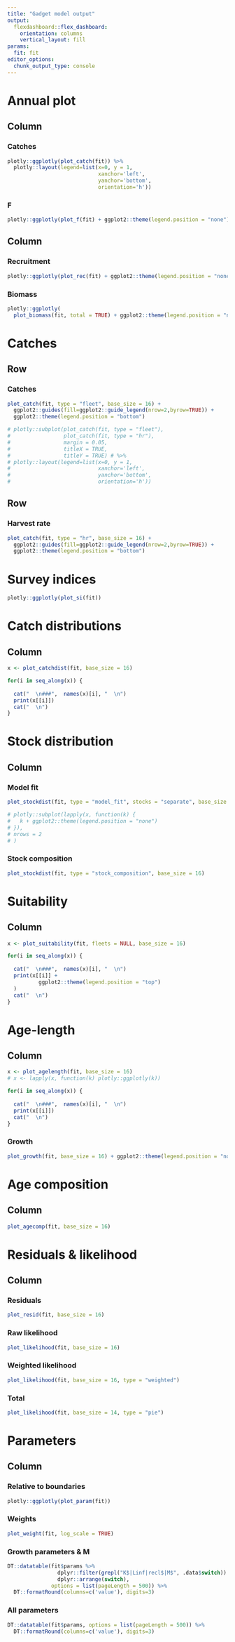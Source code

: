 ```yaml
---
title: "Gadget model output"
output: 
  flexdashboard::flex_dashboard:
    orientation: columns
    vertical_layout: fill
params: 
  fit: fit
editor_options: 
  chunk_output_type: console
---
```


Annual plot
=======================================================================

Column {data-width=500}
-----------------------------------------------------------------------

### Catches

```r
plotly::ggplotly(plot_catch(fit)) %>% 
  plotly::layout(legend=list(x=0, y = 1, 
                             xanchor='left',
                             yanchor='bottom',
                             orientation='h'))
```

### F

```r
plotly::ggplotly(plot_f(fit) + ggplot2::theme(legend.position = "none"))
```


Column {data-width=500}
-----------------------------------------------------------------------

### Recruitment

```r
plotly::ggplotly(plot_rec(fit) + ggplot2::theme(legend.position = "none"))
```

### Biomass

```r
plotly::ggplotly(
  plot_biomass(fit, total = TRUE) + ggplot2::theme(legend.position = "none"))
```

Catches
=======================================================================

Row
-----------------------------------------------------------------------

### Catches

```r
plot_catch(fit, type = "fleet", base_size = 16) +
  ggplot2::guides(fill=ggplot2::guide_legend(nrow=2,byrow=TRUE)) +
  ggplot2::theme(legend.position = "bottom")

# plotly::subplot(plot_catch(fit, type = "fleet"),
#                 plot_catch(fit, type = "hr"),
#                 margin = 0.05,
#                 titleX = TRUE,
#                 titleY = TRUE) # %>% 
# plotly::layout(legend=list(x=0, y = 1, 
#                            xanchor='left',
#                            yanchor='bottom',
#                            orientation='h')) 

```

Row
-----------------------------------------------------------------------

### Harvest rate

```r
plot_catch(fit, type = "hr", base_size = 16) +
  ggplot2::guides(fill=ggplot2::guide_legend(nrow=2,byrow=TRUE)) +
  ggplot2::theme(legend.position = "bottom")
```


Survey indices
=======================================================================

```r
plotly::ggplotly(plot_si(fit))
```


Catch distributions 
=======================================================================

Column {.tabset}
-----------------------------------------------------------------------

```r
x <- plot_catchdist(fit, base_size = 16)
```

```r

for(i in seq_along(x)) {
  
  cat("  \n###",  names(x)[i], "  \n")
  print(x[[i]])
  cat("  \n")
}

```

Stock distribution 
=======================================================================

Column {.tabset}
-----------------------------------------------------------------------

### Model fit

```r
plot_stockdist(fit, type = "model_fit", stocks = "separate", base_size = 16)

# plotly::subplot(lapply(x, function(k) {
#   k + ggplot2::theme(legend.position = "none")
# }),
# nrows = 2
# )

```

### Stock composition

```r
plot_stockdist(fit, type = "stock_composition", base_size = 16)
```

Suitability
=======================================================================

Column {.tabset}
-----------------------------------------------------------------------

```r
x <- plot_suitability(fit, fleets = NULL, base_size = 16)
```

```r

for(i in seq_along(x)) {
  
  cat("  \n###",  names(x)[i], "  \n")
  print(x[[i]] + 
          ggplot2::theme(legend.position = "top")
  )
  cat("  \n")
}

```

Age-length
=======================================================================

Column {.tabset}
-----------------------------------------------------------------------

```r
x <- plot_agelength(fit, base_size = 16)
# x <- lapply(x, function(k) plotly::ggplotly(k))
```

```r

for(i in seq_along(x)) {
  
  cat("  \n###",  names(x)[i], "  \n")
  print(x[[i]])
  cat("  \n")
}
```

### Growth

```r
plot_growth(fit, base_size = 16) + ggplot2::theme(legend.position = "none")
```

Age composition 
=======================================================================

Column 
-----------------------------------------------------------------------

```r
plot_agecomp(fit, base_size = 16)
```

Residuals & likelihood
=======================================================================

Column {.tabset}
-----------------------------------------------------------------------

### Residuals

```r
plot_resid(fit, base_size = 16)
```

### Raw likelihood

```r
plot_likelihood(fit, base_size = 16)
```

### Weighted likelihood

```r
plot_likelihood(fit, base_size = 16, type = "weighted")
```

### Total

```r
plot_likelihood(fit, base_size = 14, type = "pie")
```

Parameters
=======================================================================

Column {.tabset}
-----------------------------------------------------------------------

### Relative to boundaries

```r
plotly::ggplotly(plot_param(fit))
```

### Weights

```r
plot_weight(fit, log_scale = TRUE)
```

### Growth parameters & M

```r
DT::datatable(fit$params %>% 
                dplyr::filter(grepl("K$|Linf|recl$|M$", .data$switch)) %>% 
                dplyr::arrange(switch),
              options = list(pageLength = 500)) %>%
  DT::formatRound(columns=c('value'), digits=3)
```

### All parameters 

```r
DT::datatable(fit$params, options = list(pageLength = 500)) %>%
  DT::formatRound(columns=c('value'), digits=3)
```
